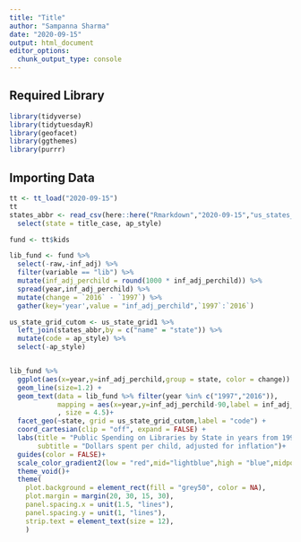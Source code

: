 ```yaml
---
title: "Title"
author: "Sampanna Sharma"
date: "2020-09-15"
output: html_document
editor_options: 
  chunk_output_type: console
---
```


## Required Library
```r
library(tidyverse)
library(tidytuesdayR)
library(geofacet)
library(ggthemes)
library(purrr)
```

## Importing Data
```r
tt <- tt_load("2020-09-15")
tt
states_abbr <- read_csv(here::here("Rmarkdown","2020-09-15","us_states_abb.csv")) %>% 
  select(state = title_case, ap_style)
```

```r
fund <- tt$kids
```

```r
lib_fund <- fund %>% 
  select(-raw,-inf_adj) %>% 
  filter(variable == "lib") %>% 
  mutate(inf_adj_perchild = round(1000 * inf_adj_perchild)) %>% 
  spread(year,inf_adj_perchild) %>% 
  mutate(change = `2016` - `1997`) %>% 
  gather(key='year',value = "inf_adj_perchild",`1997`:`2016`)

us_state_grid_cutom <- us_state_grid1 %>% 
  left_join(states_abbr,by = c("name" = "state")) %>% 
  mutate(code = ap_style) %>% 
  select(-ap_style)


lib_fund %>% 
  ggplot(aes(x=year,y=inf_adj_perchild,group = state, color = change)) + 
  geom_line(size=1.2) +
  geom_text(data = lib_fund %>% filter(year %in% c("1997","2016")),
            mapping = aes(x=year,y=inf_adj_perchild-90,label = inf_adj_perchild),
            , size = 4.5)+
  facet_geo(~state, grid = us_state_grid_cutom,label = "code") +
  coord_cartesian(clip = "off", expand = FALSE) +
  labs(title = "Public Spending on Libraries by State in years from 1997 to 2016",
       subtitle = "Dollars spent per child, adjusted for inflation")+
  guides(color = FALSE)+
  scale_color_gradient2(low = "red",mid="lightblue",high = "blue",midpoint=30)+
  theme_void()+
  theme(
    plot.background = element_rect(fill = "grey50", color = NA),
    plot.margin = margin(20, 30, 15, 30),
    panel.spacing.x = unit(1.5, "lines"),
    panel.spacing.y = unit(1, "lines"),
    strip.text = element_text(size = 12),
    )
```


